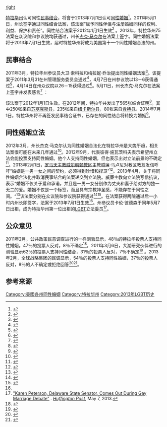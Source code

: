 [[file:LGBT_flag_map_of_Delaware.svg|right]]
{{美國同性婚姻地圖}}

[[特拉华州|特拉华州]]认可同性[[民事结合|民事结合]]，将會于2013年7月1日认可[[同性婚姻|同性婚姻]]<ref name=ABCNews>{{cite news|last=Chase|first=Randall|title=Delaware to Become 11th State With Gay Marriage|url=http://abcnews.go.com/US/wireStory/delaware-senate-vote-gay-marriage-bill-19126528#.UYl0KkqH_To|accessdate=7 May 2013|newspaper=[[ABC_News|ABC News]]|date=7 May 2013|archive-date=2013-05-09|archive-url=https://web.archive.org/web/20130509161049/http://abcnews.go.com/US/wireStory/delaware-senate-vote-gay-marriage-bill-19126528#.UYl0KkqH_To|dead-url=no}}</ref>。2011年5月1日，州长签字通过同性结合法案，该法案“赋予同性伴侣与注册婚姻同样的权利、利益、保护和责任”。同性结合法案于2012年1月1日生效<ref name=WDDE>{{cite news|last=Byrne|first=Tom|title=Delaware becomes 11th state to approve same-sex marriage|url=http://www.wdde.org/43765-delaware-approves-same-sex-marriage|accessdate=May 7, 2013|newspaper=WDDE|date=May 7, 2013|deadurl=yes|archiveurl=https://web.archive.org/web/20131229085636/http://www.wdde.org/43765-delaware-approves-same-sex-marriage|archivedate=2013年12月29日}}</ref> 。2013年，特拉华州75法案在众议院和参议院均获通过，州长[[杰克·马克尔|杰克·马克尔]]在法案上签字。同性婚姻法案将于2013年7月1日生效，届时特拉华州将成为美国第十一个同性婚姻合法的州。

==民事结合==
2011年3月，特拉华州参议员大卫·索科拉和梅拉妮·乔治提出同性婚姻法案<ref>{{cite web |work=News Journal |url=http://www.delawareonline.com/article/20110323/NEWS02/103230356/-1/health03/Civil-unions-bill-filed-Dover |first=Beth |last=Miller |title=Delaware government: Civil unions bill filed in Dover |date=March 23, 2011 |accessdate=April 13, 2011}}</ref>。该提案于2011年3月31在州管理服务委员会通过<ref>{{cite web|url = http://www.delawareonline.com/article/20110331/NEWS02/103310353/Civil-unions-bill-clears-committee|title = Delaware civil unions bill clears committee|author = Beth Miller|publisher = [[The_News_Journal|The News Journal]]|date = 31 March 2011|access-date = 2013-05-09|archive-date = 2011-04-03|archive-url = https://web.archive.org/web/20110403034207/http://www.delawareonline.com/article/20110331/NEWS02/103310353/Civil-unions-bill-clears-committee|dead-url = no}}</ref>，4月7日在州参议院以13－6获得通过<ref>{{cite web |url=http://www.washingtonblade.com/2011/04/07/del-senate-passes-civil-unions-bill/ |title=Delaware Senate passes civil unions bill |first=Lou |last=Chibbaro Jr. |work=Washington Blade |date=April 7, 2011 |access-date=2013-05-09 |archive-date=2019-10-11 |archive-url=https://web.archive.org/web/20191011035757/https://www.washingtonblade.com/2011/04/07/del-senate-passes-civil-unions-bill/ |dead-url=no }}</ref>，4月14日在州众议院以26－15获得通过<ref>{{cite web |url=http://www.delawareonline.com/article/20110414/NEWS/110414059/Delaware-adopts-civil-unions-bill |title=Delaware adopts civil unions bill |first=Beth |last=Miller |work=The News Journal |date=April 14, 2011 |access-date=2013-05-09 |archive-date=2015-09-23 |archive-url=https://web.archive.org/web/20150923223117/http://www.delawareonline.com/article/20110414/NEWS/110414059/Delaware-adopts-civil-unions-bill |dead-url=no }}</ref>。5月11日，州长杰克·马克尔在法案上签字并发表感言<ref>{{cite news|last=Mucha|first=Peter|title=Same-sex unions legalized in Delaware|url=http://articles.philly.com/2011-05-12/news/29536491_1_civil-unions-lesbian-couples-full-marriage-rights|accessdate=January 23, 2013|newspaper=Philadelphia Inquirer|date=May 12, 2013|archive-date=2016-03-04|archive-url=https://web.archive.org/web/20160304071257/http://articles.philly.com/2011-05-12/news/29536491_1_civil-unions-lesbian-couples-full-marriage-rights|dead-url=no}}</ref> ：

{{quote|<!--Tonight, with the signing of this law, we say to any Delawarean, regardless of sexual orientation, if you have committed yourself to somebody, and you've made that pledge to spend your life together in partnership, your love is equally valid and deserving, your family is now equal under the law.-->今晚，在签署这项法案后。我们对所有的特拉华人说，不论你的性倾向如何，如果你对某人作出承诺，并发誓两人将共度余生，那么你们的爱，你们的家庭在法律下就是平等的。}}

该法案于2012年1月1日生效。在2012年间，特拉华共发出了565张结合证明<ref name=license>{{cite news|first=Ashley|last=Dawson|url=http://delaware.newszap.com/centraldelaware/118809-70/number-of-civil-unions-exceeded-expectations|publisher=newszap|title=Number of civil unions 'exceeded expectations'|date=December 30, 2012|deadurl=yes|archiveurl=https://web.archive.org/web/20131106045548/http://delaware.newszap.com/centraldelaware/118809-70/number-of-civil-unions-exceeded-expectations|archivedate=2013年11月6日}}</ref>。其中250张来自[[苏塞克斯县_(特拉华州)|苏塞克斯县]]，235张来自[[纽卡斯尔县|纽卡斯尔县]]，80张来自[[肯特县|肯特县]]。2014年7月1日，特拉华州将不再签发民事结合证书，已存在的同性结合将转换为婚姻<ref>{{cite web|work=Pam's House Blend|url=http://pamshouseblend.firedoglake.com/2013/05/07/delaware-becomes-eleventh-state-to-legalize-marriage-equality/?utm_source=twitterfeed&utm_medium=twitter|first=Laurel|last=Ramseyer|title=Delaware Becomes Eleventh State to Legalize Marriage Equality [Updated]|date=May 7, 2013|accessdate=May 7, 2013|archive-date=2013-12-24|archive-url=https://web.archive.org/web/20131224234749/http://pamshouseblend.firedoglake.com/2013/05/07/delaware-becomes-eleventh-state-to-legalize-marriage-equality/?utm_source=twitterfeed&utm_medium=twitter|dead-url=no}}</ref>。

==同性婚姻立法==
2012年3月，州长杰克·马克尔认为同性婚姻合法化在特拉华州是大势所趋，相关法案很可能在未来几年通过<ref>{{cite news|title=Delaware governor says gay marriage is "inevitable" in his state|url=http://www.reuters.com/article/2012/03/02/us-usa-gaymarriage-delaware-idUSTRE82116K20120302|accessdate=16 December 2012|newspaper=Reuters|date=March 2, 2012|archive-date=2012-04-23|archive-url=https://web.archive.org/web/20120423113319/http://www.reuters.com/article/2012/03/02/us-usa-gaymarriage-delaware-idUSTRE82116K20120302|dead-url=yes}}</ref>。2012年9月，代表彼得·施瓦茨科夫表示希望州立法会能投票支持同性婚姻。他个人支持同性婚姻，但也表示出对立法前景的不确定<ref>{{cite news |last=Starkey |first=Jonathan |title=Schwartzkopf: gay marriage a "no-brainer" |url=http://blogs.delawareonline.com/firststatepolitics/2012/09/26/schwartzkopf-gay-marriage-a-no-brainer/ |accessdate=December 16, 2012 |newspaper=DelawareOnline |date=September 26, 2012 |archive-date=2012-11-18 |archive-url=https://web.archive.org/web/20121118085444/http://blogs.delawareonline.com/firststatepolitics/2012/09/26/schwartzkopf-gay-marriage-a-no-brainer/ |dead-url=no }}</ref>。2013年2月1日，[[罗马天主教|罗马天主教]][[天主教威尔明顿教区|威尔明顿教区]]主教威廉·马卢尼对教区教友发信呼吁“婚姻是一男一女之间的契约，必须得到珍惜和捍卫”<ref>{{cite news|title=Head of Catholic diocese in Delaware takes aim at gay marriage in pastoral letter|url=http://articles.washingtonpost.com/2013-02-01/national/36677069_1_gay-marriage-civil-unions-pastoral-letter|accessdate=February 4, 2013|newspaper=Washington Post|date=February 1, 2013}}{{Dead link}}</ref>。2013年4月，关于将同性婚姻合法化并取消民事结合的法案递交到立法院。威廉主教向立法院写信抗议，表示“婚姻不仅关于爱和承诺，并且是一男一女分别作为丈夫和妻子给对方的独一无二的爱。婚姻不仅是一个标签，而且具有宗教神圣感，不能存在于同性之间。“<ref>{{cite news|title=Marriage is not for government to 'define or redefine,' says bishop|url=http://www.catholicsun.org/2013/04/17/marriage-is-not-for-government-to-define-or-redefine-says-bishop/|accessdate=May 7, 2013|newspaper=The Catholic Sun|date=April 17, 2013|archive-date=2020-09-19|archive-url=https://web.archive.org/web/20200919090519/https://www.catholicsun.org/2013/04/17/marriage-is-not-for-government-to-define-or-redefine-says-bishop/|dead-url=no}}</ref>该法案分别在众议院和参议院获得通过<ref>{{cite news |last=Ford |first=Zack |title=BREAKING: Delaware To Become 11th State With Marriage Equality |url=http://thinkprogress.org/lgbt/2013/05/07/1975311/breaking-delaware-to-become-11th-state-with-marriage-equality/ |accessdate=May 7, 2013 |newspaper=Think Progress |date=May 7, 2013 |archive-date=2014-04-07 |archive-url=https://web.archive.org/web/20140407083938/https://thinkprogress.org/lgbt/2013/05/07/1975311/breaking-delaware-to-become-11th-state-with-marriage-equality/ |dead-url=no }}</ref><ref>{{cite news|last=Dawson|first=James|title=Same-sex marriage bill clears state House|url=http://www.wdde.org/42982-same-sex-marriage-passed-house|accessdate=April 23, 2013|newspaper=WDDE|date=April 23, 2013|deadurl=yes|archiveurl=https://web.archive.org/web/20130512174813/http://www.wdde.org/42982-same-sex-marriage-passed-house|archivedate=2013年5月12日}}</ref>。在法案获得两院通过后一小时内州长即签字，法案于2013年7月1日生效<ref name=ABCNews />。州参议员卡伦·彼德森于同年5月7日出柜，成为特拉华州第一位出柜的[[LGBT|LGBT]]立法委员<ref>[http://www.huffingtonpost.com/2013/05/07/karen-peterson-gay_n_3232462.html "Karen Peterson, Delaware State Senator, Comes Out During Gay Marriage Debate"] {{Wayback|url=http://www.huffingtonpost.com/2013/05/07/karen-peterson-gay_n_3232462.html |date=20160320003941 }}. ''[[Huffington_Post|Huffington Post]]'', May 7, 2013.</ref>。

==公众意见==
2011年2月，公共政策民意调查进行的一样测验显示，48％的特拉华投票人支持同性婚姻，47％的投票人反对，8％不确定<ref>{{cite web |work=Delaware Liberal |url=http://www.delawareliberal.net/2011/02/09/large-plurality-of-delaware-supports-marriage-equality/ |title=Plurality of Delaware Supports Marriage Equality |date=February 9, 2011 |accessdate=April 13, 2011 |archive-date=2018-09-21 |archive-url=https://web.archive.org/web/20180921112050/http://www.delawareliberal.net/2011/02/09/large-plurality-of-delaware-supports-marriage-equality/ |dead-url=yes }}</ref>。2011年3月6日，大湖研究伙伴进行的测验显示62％的投票人支持同性结合，31％的投票人反对，7％不确定<ref>{{cite web |work=Delaware same-sex partnership |url=http://equalitydelaware.org/uploads/BroadSupport_PressRel_EQDE_110316.pdf |title=Delaware same-sex partnership support |deadurl=yes |archiveurl=https://web.archive.org/web/20121021173315/http://equalitydelaware.org/uploads/BroadSupport_PressRel_EQDE_110316.pdf |archivedate=2012-10-21 }}</ref> 。2013年2月，全球战略集团的民调显示，54％的投票人支持同性婚姻，37％的投票人反对，8％的人不确定或拒绝回答<ref name=EqualityDelaware>{{cite web|url=https://d3n8a8pro7vhmx.cloudfront.net/equalitydelaware/pages/54/attachments/original/1362425933/Equality_Delaware_Press_Release_-_New_Poll_54__Support.pdf?1362425933|title=New Poll: 54% of Delaware Voters Support Marriage Equality|publisher=EqualityDelaware|date=March 4, 2013|access-date=2013-05-09|archive-date=2021-03-17|archive-url=https://web.archive.org/web/20210317050415/https://d3n8a8pro7vhmx.cloudfront.net/equalitydelaware/pages/54/attachments/original/1362425933/Equality_Delaware_Press_Release_-_New_Poll_54__Support.pdf?1362425933|dead-url=no}}</ref><ref name=GSGPoll>{{cite web|url=http://www.delawareonline.com/article/20130304/NEWS/303040048/Poll-least-half-Delaware-s-voters-would-support-same-sex-marriage?nclick_check=1|title=Poll: At least half of Delaware's voters would support same-sex marriage|publisher=delawareonline|date=March 4, 2013|access-date=2013-05-09|archive-date=2016-01-28|archive-url=https://web.archive.org/web/20160128102632/http://www.delawareonline.com/article/20130304/NEWS/303040048/Poll-least-half-Delaware-s-voters-would-support-same-sex-marriage?nclick_check=1|dead-url=no}}</ref>。

==参考来源==
{{reflist|2}}

{{Status of same-sex unions}}
{{美國同性結合}}
[[Category:美國各州同性婚姻|Category:美國各州同性婚姻]]
[[Category:特拉华州|Category:特拉华州]]
[[Category:2013年LGBT历史|Category:2013年LGBT历史]]